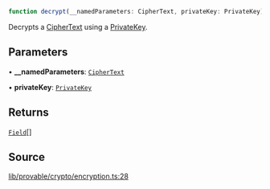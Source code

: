 ```ts
function decrypt(__namedParameters: CipherText, privateKey: PrivateKey): Field[]
```

Decrypts a [CipherText](../type-aliases/CipherText.mdx) using a [PrivateKey](../../../classes/PrivateKey.mdx).

## Parameters

• **\_\_namedParameters**: [`CipherText`](../type-aliases/CipherText.mdx)

• **privateKey**: [`PrivateKey`](../../../classes/PrivateKey.mdx)

## Returns

[`Field`](../../../classes/Field.mdx)[]

## Source

[lib/provable/crypto/encryption.ts:28](https://github.com/o1-labs/o1js/blob/6ebbc23710f6de023fea6d83dc93c5a914c571f2/src/lib/provable/crypto/encryption.ts#L28)
